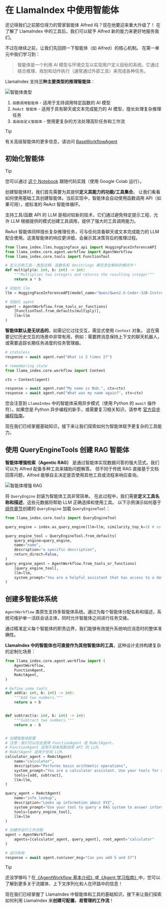 # 在 LlamaIndex 中使用智能体

还记得我们之前那位得力的管家智能体 Alfred 吗？现在他要迎来重大升级了！
在了解了 LlamaIndex 中的工具后，我们可以赋予 Alfred 新的能力来更好地服务我们。

不过在继续之前，让我们先回顾一下智能体（如 Alfred）的核心机制。
在第一单元中我们学习到：

> 智能体是一个利用 AI 模型与环境交互以实现用户定义目标的系统。它通过结合推理、规划和动作执行（通常通过外部工具）来完成各种任务。

LlamaIndex 支持**三种主要类型的推理智能体**：

![智能体类型](https://huggingface.co/datasets/agents-course/course-images/resolve/main/en/unit2/llama-index/agents.png)

1. `函数调用智能体` - 适用于支持调用特定函数的 AI 模型
2. `ReAct 智能体` - 适用于具有聊天或文本完成能力的 AI 模型，擅长处理复杂推理任务
3. `高级自定义智能体` - 使用更复杂的方法处理高阶任务和工作流

> [!TIP]
> 有关高级智能体的更多信息，请访问 <a href="https://github.com/run-llama/llama_index/blob/main/llama-index-core/llama_index/core/agent/workflow/base_agent.py">BaseWorkflowAgent</a>

## 初始化智能体

> [!TIP]
> 您可以通过 <a href="https://huggingface.co/agents-course/notebooks/blob/main/unit2/llama-index/agents.ipynb" target="_blank">这个 Notebook</a> 跟随代码实践（使用 Google Colab 运行）。

创建智能体时，我们首先需要为其提供**定义其能力的功能/工具集合**。
让我们看看如何使用基础工具创建智能体。当前实现中，智能体会自动使用函数调用 API（如果可用），或标准的 ReAct 智能体循环。

支持工具/函数 API 的 LLM 是相对较新的技术，它们通过避免特定提示工程、允许 LLM 根据提供的模式创建工具调用，提供了强大的工具调用能力。

ReAct 智能体同样擅长复杂推理任务，可与任何具备聊天或文本完成能力的 LLM 配合使用。这类智能体的响应更详细，会展示其决策背后的推理过程。

```python
from llama_index.llms.huggingface_api import HuggingFaceInferenceAPI
from llama_index.core.agent.workflow import AgentWorkflow
from llama_index.core.tools import FunctionTool

# 定义示例工具--类型注释、函数名和 docstrings 都包含在解析的模式中！
def multiply(a: int, b: int) -> int:
    """Multiplies two integers and returns the resulting integer"""
    return a * b

# 初始化 llm
llm = HuggingFaceInferenceAPI(model_name="Qwen/Qwen2.5-Coder-32B-Instruct")

# 初始化 agent
agent = AgentWorkflow.from_tools_or_functions(
    [FunctionTool.from_defaults(multiply)],
    llm=llm
)
```

**智能体默认是无状态的**，如需记忆过往交互，需显式使用 `Context` 对象。
这在需要记忆历史交互的场景中非常有用，例如：需要跨消息保持上下文的聊天机器人，或需要追踪长期任务进度的任务管理器。

```python
# stateless
response = await agent.run("What is 2 times 2?")

# remembering state
from llama_index.core.workflow import Context

ctx = Context(agent)

response = await agent.run("My name is Bob.", ctx=ctx)
response = await agent.run("What was my name again?", ctx=ctx)
```

您会注意到 `LlamaIndex` 中的智能体采用异步模式（使用 Python 的 `await` 操作符）。如果您是 Python 异步编程的新手，或需要复习相关知识，请参考 [官方异步编程指南](https://docs.llamaindex.ai/en/stable/getting_started/async_python/)。

现在我们已经掌握基础知识，接下来让我们探索如何为智能体赋予更复杂的工具能力。

## 使用 QueryEngineTools 创建 RAG 智能体

**智能体增强检索（Agentic RAG）** 是通过智能体实现数据问答的强大范式。我们可以为 Alfred 配备多种工具来辅助问题解答。
但不同于传统 RAG 直接基于文档回答问题，Alfred 能够自主决定是否使用其他工具或流程来响应查询。

![智能体增强 RAG](https://huggingface.co/datasets/agents-course/course-images/resolve/main/en/unit2/llama-index/agentic-rag.png)

将 `QueryEngine` 封装为智能体工具非常简单。
在此过程中，我们需要**定义工具名称和描述**，这些元数据将帮助 LLM 正确选择和使用工具。
以下示例演示如何基于[组件章节](02_components)创建的 `QueryEngine` 加载 `QueryEngineTool`：

```python
from llama_index.core.tools import QueryEngineTool

query_engine = index.as_query_engine(llm=llm, similarity_top_k=3) # as shown in the previous section

query_engine_tool = QueryEngineTool.from_defaults(
    query_engine=query_engine,
    name="name",
    description="a specific description",
    return_direct=False,
)
query_engine_agent = AgentWorkflow.from_tools_or_functions(
    [query_engine_tool],
    llm=llm,
    system_prompt="You are a helpful assistant that has access to a database containing persona descriptions. "
)
```

## 创建多智能体系统

`AgentWorkflow` 类原生支持多智能体系统。通过为每个智能体分配名称和描述，系统可维护单一活跃会话主体，同时允许智能体之间进行任务交接。

通过精准定义每个智能体的职责边界，我们能够有效提升系统响应消息时的整体准确性。

**LlamaIndex 中的智能体也可直接作为其他智能体的工具**，这种设计支持构建复杂的定制化场景：

```python
from llama_index.core.agent.workflow import (
    AgentWorkflow,
    FunctionAgent,
    ReActAgent,
)

# Define some tools
def add(a: int, b: int) -> int:
    """Add two numbers."""
    return a + b


def subtract(a: int, b: int) -> int:
    """Subtract two numbers."""
    return a - b


# 创建智能体配置
# 注意：我们可以在此使用 FunctionAgent 或 ReActAgent。
# FunctionAgent 适用于具有函数调用 API 的 LLM。
# ReActAgent 适用于任何 LLM。
calculator_agent = ReActAgent(
    name="calculator",
    description="Performs basic arithmetic operations",
    system_prompt="You are a calculator assistant. Use your tools for any math operation.",
    tools=[add, subtract],
    llm=llm,
)

query_agent = ReActAgent(
    name="info_lookup",
    description="Looks up information about XYZ",
    system_prompt="Use your tool to query a RAG system to answer information about XYZ",
    tools=[query_engine_tool],
    llm=llm
)

# 创建并运行工作流程
agent = AgentWorkflow(
    agents=[calculator_agent, query_agent], root_agent="calculator"
)

# 运行系统
response = await agent.run(user_msg="Can you add 5 and 3?")
```

> [!TIP]
> 还没学够吗？在<a href="https://docs.llamaindex.ai/en/stable/examples/agent/agent_workflow_basic/">《AgentWorkflow 基本介绍》</a>或<a href="https://docs.llamaindex.ai/en/stable/understanding/agent/">《Agent 学习指南》</a>中，您可以了解到更多关于流媒体、上下文序列化和人在环路中的信息！

现在我们已经掌握了 LlamaIndex 中智能体和工具的基础知识，接下来让我们探索如何利用 LlamaIndex 来**创建可配置、易管理的工作流**！